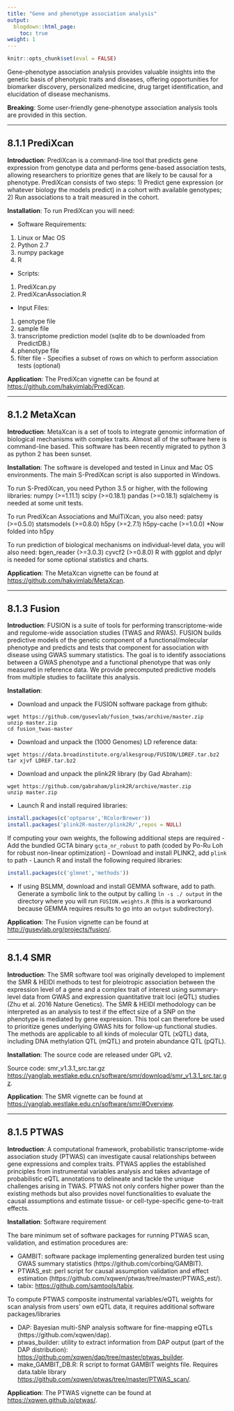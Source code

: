 ```yaml
---
title: "Gene and phenotype association analysis"
output:
  blogdown::html_page:
    toc: true
weight: 1
---
```



```r
knitr::opts_chunk$set(eval = FALSE)
```

Gene-phenotype association analysis provides valuable insights into the genetic basis of phenotypic traits and diseases, offering opportunities for biomarker discovery, personalized medicine, drug target identification, and elucidation of disease mechanisms.

**Breaking**: Some user-friendly gene-phenotype association analysis tools are provided in this section.

---

## 8.1.1 **PrediXcan**

**Introduction**: PrediXcan is a command-line tool that predicts gene expression from genotype data and performs gene-based association tests, allowing researchers to prioritize genes that are likely to be causal for a phenotype. PrediXcan consists of two steps: 1) Predict gene expression (or whatever biology the models predict) in a cohort with available genotypes; 2) Run associations to a trait measured in the cohort. 

**Installation**: To run PrediXcan you will need:

- Software Requirements:
1.	Linux or Mac OS
2.	Python 2.7
3.	numpy package
4.	R

- Scripts:
1.	PrediXcan.py
2.	PrediXcanAssociation.R

- Input Files:
1. genotype file
2. sample file
3. transcriptome prediction model (sqlite db to be downloaded from PredictDB.)
4. phenotype file
5. filter file - Specifies a subset of rows on which to perform association tests (optional)

**Application**: The PrediXcan vignette can be found at <https://github.com/hakyimlab/PrediXcan>.
 
---

## 8.1.2 **MetaXcan**

**Introduction**: MetaXcan is a set of tools to integrate genomic information of biological mechanisms with complex traits. Almost all of the software here is command-line based. This software has been recently migrated to python 3 as python 2 has been sunset.
 
**Installation**: The software is developed and tested in Linux and Mac OS environments. The main S-PrediXcan script is also supported in Windows.

To run S-PrediXcan, you need Python 3.5 or higher, with the following libraries:
numpy (>=1.11.1)
scipy (>=0.18.1)
pandas (>=0.18.1)
sqlalchemy is needed at some unit tests.

To run PrediXcan Associations and MulTiXcan, you also need:
patsy (>=0.5.0)
statsmodels (>=0.8.0)
h5py (>=2.7.1)
h5py-cache (>=1.0.0) *Now folded into h5py

To run prediction of biological mechanisms on individual-level data, you will also need:
bgen_reader (>=3.0.3)
cyvcf2 (>=0.8.0)
R with ggplot and dplyr is needed for some optional statistics and charts.


**Application**: The MetaXcan vignette can be found at <https://github.com/hakyimlab/MetaXcan>.

---

## 8.1.3 **Fusion**

**Introduction**: FUSION is a suite of tools for performing transcriptome-wide and regulome-wide association studies (TWAS and RWAS). FUSION builds predictive models of the genetic component of a functional/molecular phenotype and predicts and tests that component for association with disease using GWAS summary statistics. The goal is to identify associations between a GWAS phenotype and a functional phenotype that was only measured in reference data. We provide precomputed predictive models from multiple studies to facilitate this analysis.

**Installation**:

- Download and unpack the FUSION software package from github:

```
wget https://github.com/gusevlab/fusion_twas/archive/master.zip
unzip master.zip
cd fusion_twas-master
```

- Download and unpack the (1000 Genomes)  LD reference data:

```
wget https://data.broadinstitute.org/alkesgroup/FUSION/LDREF.tar.bz2
tar xjvf LDREF.tar.bz2
```

- Download and unpack the plink2R library (by Gad Abraham):

```
wget https://github.com/gabraham/plink2R/archive/master.zip
unzip master.zip
```

- Launch R and install required libraries:

```r
install.packages(c('optparse','RColorBrewer'))
install.packages('plink2R-master/plink2R/',repos = NULL)
```

If computing your own weights, the following additional steps are required
- Add the bundled GCTA binary `gcta_nr_robust` to path (coded by Po-Ru Loh for robust non-linear optimization)
- Download and install PLINK2, add `plink` to path
- Launch R and install the following required libraries:

```r
install.packages(c('glmnet','methods'))
```


- If using BSLMM, download and install GEMMA software, add to path. Generate a symbolic link to the output by calling `ln -s ./ output` in the directory where you will run `FUSION.weights.R` (this is a workaround because GEMMA requires results to go into an `output` subdirectory).


**Application**: The Fusion vignette can be found at <http://gusevlab.org/projects/fusion/>.

 
---

## 8.1.4 **SMR**

**Introduction**: The SMR software tool was originally developed to implement the SMR & HEIDI methods to test for pleiotropic association between the expression level of a gene and a complex trait of interest using summary-level data from GWAS and expression quantitative trait loci (eQTL) studies (Zhu et al. 2016 Nature Genetics). The SMR & HEIDI methodology can be interpreted as an analysis to test if the effect size of a SNP on the phenotype is mediated by gene expression. This tool can therefore be used to prioritize genes underlying GWAS hits for follow-up functional studies. The methods are applicable to all kinds of molecular QTL (xQTL) data, including DNA methylation QTL (mQTL) and protein abundance QTL (pQTL).

 
**Installation**: The source code are released under GPL v2.

Source code: smr_v1.3.1_src.tar.gz <https://yanglab.westlake.edu.cn/software/smr/download/smr_v1.3.1_src.tar.gz>.

**Application**: The SMR vignette can be found at <https://yanglab.westlake.edu.cn/software/smr/#Overview>.

---

## 8.1.5 **PTWAS**

**Introduction**: A computational framework, probabilistic transcriptome-wide association study (PTWAS) can investigate causal relationships between gene expressions and complex traits. PTWAS applies the established principles from instrumental variables analysis and takes advantage of probabilistic eQTL annotations to delineate and tackle the unique challenges arising in TWAS. PTWAS not only confers higher power than the existing methods but also provides novel functionalities to evaluate the causal assumptions and estimate tissue- or cell-type-specific gene-to-trait effects.

 
**Installation**: Software requirement

The bare minimum set of software packages for running PTWAS scan, validation, and estimation procedures are:

- GAMBIT: software package implementing generalized burden test using GWAS summary statistics (https://github.com/corbinq/GAMBIT).
- PTWAS_est: perl script for causal assumption validation and effect estimation (https://github.com/xqwen/ptwas/tree/master/PTWAS_est/).
- tabix: <https://github.com/samtools/tabix>.

To compute PTWAS composite instrumental variables/eQTL weights for scan analysis from users’ own eQTL data, it requires additional software packages/libraries

- DAP: Bayesian multi-SNP analysis software for fine-mapping eQTLs (https://github.com/xqwen/dap).
- ptwas_builder: utility to extract information from DAP output (part of the DAP distribution): <https://github.com/xqwen/dap/tree/master/ptwas_builder>.
- make_GAMBIT_DB.R: R script to format GAMBIT weights file. Requires data.table library <https://github.com/xqwen/ptwas/tree/master/PTWAS_scan/>.

**Application**: The PTWAS vignette can be found at <https://xqwen.github.io/ptwas/>.